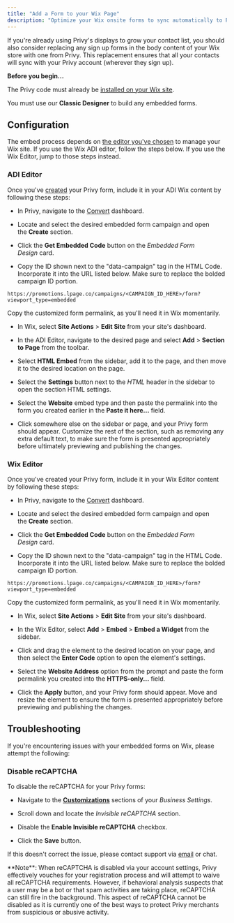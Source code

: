 ```yaml
---
title: "Add a Form to your Wix Page"
description: "Optimize your Wix onsite forms to sync automatically to Privy."
---
```


If you're already using Privy's displays to grow your contact list, you should also consider replacing any sign up forms in the body content of your Wix store with one from Privy. This replacement ensures that all your contacts will sync with your Privy account (wherever they sign up).

**Before you begin...**

<Icon icon="check" /> The Privy code must already be [installed on your Wix site](https://privy.helpscoutdocs.com/article/109-install-privy-on-wix). 

<Icon icon="check" /> You must use our **Classic Designer** to build any embedded forms.

## Configuration

The embed process depends on [the editor you've chosen](https://support.wix.com/en/article/adi-moving-from-adi-to-the-editor) to manage your Wix site. If you use the Wix ADI editor, follow the steps below. If you use the Wix Editor, jump to those steps instead. 

### ADI Editor

Once you've [created](https://privy.helpscoutdocs.com/article/95-create-an-embedded-form) your Privy form, include it in your ADI Wix content by following these steps: 

* In Privy, navigate to the [Convert](https://dashboard.privy.com/campaigns) dashboard.

* Locate and select the desired embedded form campaign and open the **Create** section.

* Click the **Get Embedded Code** button on the *Embedded Form Design* card. 

* Copy the ID shown next to the "data-campaign" tag in the HTML Code. Incorporate it into the URL listed below. Make sure to replace the bolded campaign ID portion. 

`https://promotions.lpage.co/campaigns/<CAMPAIGN_ID_HERE>/form?viewport_type=embedded`

Copy the customized form permalink, as you'll need it in Wix momentarily. 

* In Wix, select **Site Actions** > **Edit Site** from your site's dashboard.

* In the ADI Editor, navigate to the desired page and select **Add** > **Section to Page** from the toolbar. 

* Select **HTML Embed** from the sidebar, add it to the page, and then move it to the desired location on the page. 

* Select the **Settings** button next to the *HTML* header in the sidebar to open the section HTML settings. 

* Select the **Website** embed type and then paste the permalink into the form you created earlier in the **Paste it here...** field. 

* Click somewhere else on the sidebar or page, and your Privy form should appear. Customize the rest of the section, such as removing any extra default text, to make sure the form is presented appropriately before ultimately previewing and publishing the changes. 

### Wix Editor

Once you've created your Privy form, include it in your Wix Editor content by following these steps: 

* In Privy, navigate to the [Convert](https://dashboard.privy.com/campaigns) dashboard.

* Locate and select the desired embedded form campaign and open the **Create** section.

* Click the **Get Embedded Code** button on the *Embedded Form Design* card. 

* Copy the ID shown next to the "data-campaign" tag in the HTML Code. Incorporate it into the URL listed below. Make sure to replace the bolded campaign ID portion. 

`https://promotions.lpage.co/campaigns/<CAMPAIGN_ID_HERE>/form?viewport_type=embedded`

Copy the customized form permalink, as you'll need it in Wix momentarily. 

* In Wix, select **Site Actions** > **Edit Site** from your site's dashboard.

* In the Wix Editor, select **Add** > **Embed** > **Embed a Widget** from the sidebar. 

* Click and drag the element to the desired location on your page, and then select the **Enter Code** option to open the element's settings. 

* Select the **Website Address** option from the prompt and paste the form permalink you created into the **HTTPS-only...** field. 

* Click the **Apply** button, and your Privy form should appear. Move and resize the element to ensure the form is presented appropriately before previewing and publishing the changes. 

## Troubleshooting

If you're encountering issues with your embedded forms on Wix, please attempt the following:

### Disable reCAPTCHA

To disable the reCAPTCHA for your Privy forms: 

* Navigate to the [**Customizations**](https://dashboard.privy.com/settings/customizations) sections of your *Business Settings*. 

* Scroll down and locate the *Invisible reCAPTCHA* section. 

* Disable the **Enable Invisible reCAPTCHA** checkbox. 

* Click the **Save** button.

​If this doesn't correct the issue, please contact support via [email](mailto:support@privy.com) or chat.

<Note>
  **Note**: When reCAPTCHA is disabled via your account settings, Privy effectively vouches for your registration process and will attempt to waive all reCAPTCHA requirements. However, if behavioral analysis suspects that a user may be a bot or that spam activities are taking place, reCAPTCHA can still fire in the background. This aspect of reCAPTCHA cannot be disabled as it is currently one of the best ways to protect Privy merchants from suspicious or abusive activity. 
</Note>